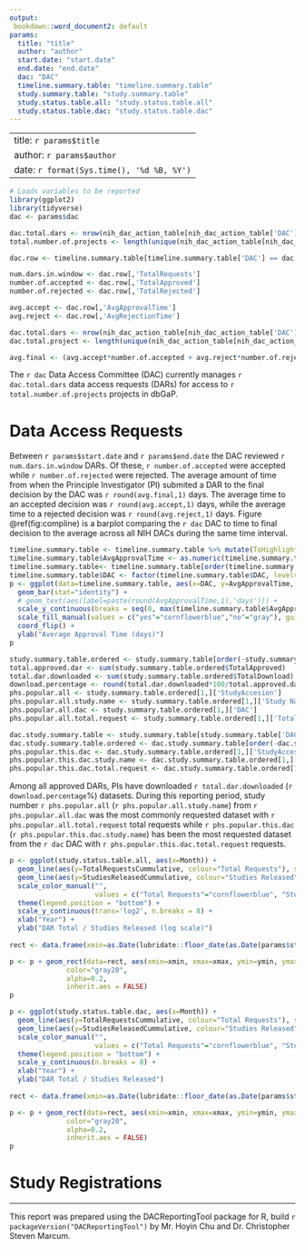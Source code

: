 ```yaml
---
output: 
 bookdown::word_document2: default
params:
  title: "title"
  author: "author"
  start.date: "start.date"
  end.date: "end.date"
  dac: "DAC"
  timeline.summary.table: "timeline.summary.table"
  study.summary.table: "study.summary.table"
  study.status.table.all: "study.status.table.all"
  study.status.table.dac: "study.status.table.dac"
--- 
```


---
title: `r params$title`
author: `r params$author`
date: `r format(Sys.time(), '%d %B, %Y')`
---

```r
# Loads variables to be reported
library(ggplot2)
library(tidyverse)
dac <- params$dac

dac.total.dars <- nrow(nih_dac_action_table[nih_dac_action_table['DAC'] == dac,])
total.number.of.projects <- length(unique(nih_dac_action_table[nih_dac_action_table['DAC'] == dac,'Project']))

dac.row <- timeline.summary.table[timeline.summary.table['DAC'] == dac,]

num.dars.in.window <- dac.row[,'TotalRequests']
number.of.accepted <- dac.row[,'TotalApproved']
number.of.rejected <- dac.row[,'TotalRejected']

avg.accept <- dac.row[,'AvgApprovalTime']
avg.reject <- dac.row[,'AvgRejectionTime']

dac.total.dars <- nrow(nih_dac_action_table[nih_dac_action_table['DAC'] == dac,])
dac.total.project <- length(unique(nih_dac_action_table[nih_dac_action_table['DAC'] == dac,'Project']))

avg.final <- (avg.accept*number.of.accepted + avg.reject*number.of.rejected) / (number.of.accepted+number.of.rejected)
```

The `r dac` Data Access Committee (DAC) currently manages `r dac.total.dars` data access requests (DARs) for access to `r total.number.of.projects` projects in dbGaP.  

# Data Access Requests
Between `r params$start.date` and `r params$end.date` the DAC reviewed `r num.dars.in.window` DARs. Of these, `r number.of.accepted` were accepted while `r number.of.rejected` were rejected.  The average amount of time from when the Principle Investigator (PI) submited a DAR to the final decision by the DAC was `r round(avg.final,1)` days.  The average time to an accepted decision was `r round(avg.accept,1)` days, while the average time to a rejected decision was `r round(avg.reject,1)` days.  Figure \@ref(fig:compline) is a barplot comparing the `r dac` DAC to time to final decision to the average across all NIH DACs during the same time interval.  

```r
timeline.summary.table <- timeline.summary.table %>% mutate(ToHighlight = ifelse( DAC == params$dac, "yes", "no" ))
timeline.summary.table$AvgApprovalTime <- as.numeric(timeline.summary.table$AvgApprovalTime, units="days")
timeline.summary.table<- timeline.summary.table[order(timeline.summary.table$AvgApprovalTime, decreasing=TRUE),]
timeline.summary.table$DAC <- factor(timeline.summary.table$DAC, levels=unique(as.character(timeline.summary.table$DAC)))
p <- ggplot(data=timeline.summary.table, aes(x=DAC, y=AvgApprovalTime, fill = ToHighlight)) +
  geom_bar(stat="identity") +
  # geom_text(aes(label=paste(round(AvgApprovalTime,1),'days'))) +
  scale_y_continuous(breaks = seq(0, max(timeline.summary.table$AvgApprovalTime, na.rm = TRUE), by = 7)) +
  scale_fill_manual(values = c("yes"="cornflowerblue","no"="gray"), guide = FALSE) +
  coord_flip() +
  ylab("Average Approval Time (days)")
p
```

```r
study.summary.table.ordered <- study.summary.table[order(-study.summary.table$TotalRequest),]
total.approved.dar <- sum(study.summary.table.ordered$TotalApproved)
total.dar.downloaded <- sum(study.summary.table.ordered$TotalDownload)
download.percentage <- round(total.dar.downloaded*100/total.approved.dar,2)
phs.popular.all <- study.summary.table.ordered[1,]['StudyAccesion']
phs.popular.all.study.name <- study.summary.table.ordered[1,]['Study Name']
phs.popular.all.dac <- study.summary.table.ordered[1,]['DAC']
phs.popular.all.total.request <- study.summary.table.ordered[1,]['TotalRequest']

dac.study.summary.table <- study.summary.table[study.summary.table['DAC'] == dac,]
dac.study.summary.table.ordered <- dac.study.summary.table[order(-dac.study.summary.table$TotalRequest),]
phs.popular.this.dac <- dac.study.summary.table.ordered[1,]['StudyAccesion']
phs.popular.this.dac.study.name <- dac.study.summary.table.ordered[1,]['Study Name']
phs.popular.this.dac.total.request <- dac.study.summary.table.ordered[1,]['TotalRequest']
```


Among all approved DARs, PIs have downloaded `r total.dar.downloaded` (`r download.percentage`%) datasets.  During this reporting period, study number `r phs.popular.all` (`r phs.popular.all.study.name`) from `r phs.popular.all.dac` was the most commonly requested dataset with `r phs.popular.all.total.request` total requests while `r phs.popular.this.dac` (`r phs.popular.this.dac.study.name`) has been the most requested dataset from the `r dac` DAC with `r phs.popular.this.dac.total.request` requests. 


```r

p <- ggplot(study.status.table.all, aes(x=Month)) +
  geom_line(aes(y=TotalRequestsCummulative, colour="Total Requests"), size=2) +
  geom_line(aes(y=StudiesReleasedCummulative, colour="Studies Released"), size=2) +
  scale_color_manual("",
                     values = c("Total Requests"="cornflowerblue", "Studies Released"="coral3")) +
  theme(legend.position = "bottom") +
  scale_y_continuous(trans='log2', n.breaks = 8) +
  xlab("Year") +
  ylab("DAR Total / Studies Released (log scale)")
  
rect <- data.frame(xmin=as.Date(lubridate::floor_date(as.Date(params$start.date))), xmax=as.Date(lubridate::floor_date(as.Date(params$end.date))), ymin=0, ymax=Inf)

p <- p + geom_rect(data=rect, aes(xmin=xmin, xmax=xmax, ymin=ymin, ymax=ymax),
              color="gray20",
              alpha=0.2,
              inherit.aes = FALSE)
p
```

```r
p <- ggplot(study.status.table.dac, aes(x=Month)) +
  geom_line(aes(y=TotalRequestsCummulative, colour="Total Requests"), size=2) +
  geom_line(aes(y=StudiesReleasedCummulative, colour="Studies Released"), size=2) +
  scale_color_manual("",
                     values = c("Total Requests"="cornflowerblue", "Studies Released"="coral3")) +
  theme(legend.position = "bottom") +
  scale_y_continuous(n.breaks = 8) +
  xlab("Year") +
  ylab("DAR Total / Studies Released")
  
rect <- data.frame(xmin=as.Date(lubridate::floor_date(as.Date(params$start.date))), xmax=as.Date(lubridate::floor_date(as.Date(params$end.date))), ymin=0, ymax=Inf)

p <- p + geom_rect(data=rect, aes(xmin=xmin, xmax=xmax, ymin=ymin, ymax=ymax),
              color="gray20",
              alpha=0.2,
              inherit.aes = FALSE)
p
```


# Study Registrations


---
This report was prepared using the DACReportingTool package for R, build `r packageVersion("DACReportingTool")` by Mr. Hoyin Chu and Dr. Christopher Steven Marcum. 
